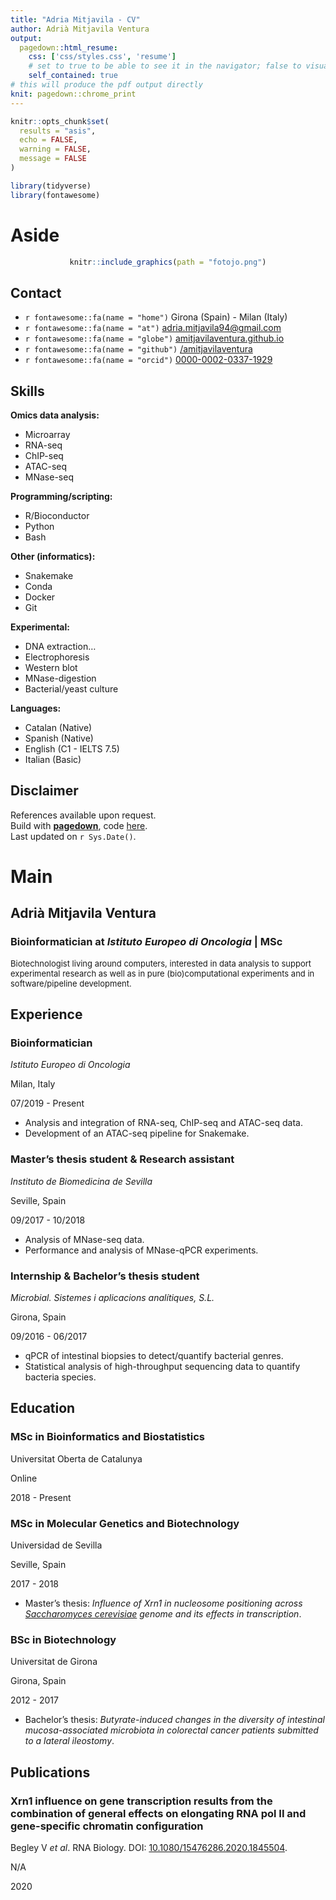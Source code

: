 ```yaml
---
title: "Adria Mitjavila - CV"
author: Adrià Mitjavila Ventura
output:
  pagedown::html_resume:
    css: ['css/styles.css', 'resume']
    # set to true to be able to see it in the navigator; false to visualize in the RStudio viewer
    self_contained: true
# this will produce the pdf output directly
knit: pagedown::chrome_print
---
```



```r
knitr::opts_chunk$set(
  results = "asis", 
  echo = FALSE,
  warning = FALSE,
  message = FALSE
)

library(tidyverse)
library(fontawesome)
```


# Aside

<center>
```r
knitr::include_graphics(path = "fotojo.png")
```
</center>

## Contact {#contact}

-   `r fontawesome::fa(name = "home")` Girona (Spain) - Milan (Italy)
-   `r fontawesome::fa(name = "at")` [adria.mitjavila94\@gmail.com](mailto:adria.mitjavila94@gmail.com){.email}
-   `r fontawesome::fa(name = "globe")` [amitjavilaventura.github.io](https://amitjavilaventura.github.io)
-   `r fontawesome::fa(name = "github")` [/amitjavilaventura](https://github.com/amitjavilaventura)
-   `r fontawesome::fa(name = "orcid")` [0000-0002-0337-1929](https://orcid.org/0000-0002-0337-1929)





## Skills {#skills}


**Omics data analysis:**

-   Microarray
-   RNA-seq
-   ChIP-seq
-   ATAC-seq
-   MNase-seq

**Programming/scripting:**

-   R/Bioconductor
-   Python
-   Bash

**Other (informatics):**

-   Snakemake
-   Conda
-   Docker
-   Git

**Experimental:**

-   DNA extraction...
-   Electrophoresis
-   Western blot
-   MNase-digestion
-   Bacterial/yeast culture

**Languages:**

-   Catalan (Native)
-   Spanish (Native)
-   English (C1 - IELTS 7.5)
-   Italian (Basic)

## Disclaimer {#disclaimer}

References available upon request.<br>
Build with [**pagedown**](https://github.com/rstudio/pagedown), code [here](https://github.com/amitjavilaventura/CVs/blob/main/cv-pagedown/amitjavila_resume.Rmd).<br>
Last updated on `r Sys.Date()`.


# Main

## Adrià Mitjavila Ventura {#title}

### Bioinformatician at *Istituto Europeo di Oncologia*  |  MSc

<p style="font-size:13px">Biotechnologist living around computers, interested in data analysis to support experimental research as well as in pure (bio)computational experiments and in software/pipeline development.</p>

## Experience {data-icon="laptop"}

### Bioinformatician

*Istituto Europeo di Oncologia*

Milan, Italy

07/2019 - Present

* Analysis and integration of RNA-seq, ChIP-seq and ATAC-seq data.
* Development of an ATAC-seq pipeline for Snakemake.

### Master's thesis student & Research assistant

*Instituto de Biomedicina de Sevilla*

Seville, Spain

09/2017 - 10/2018

* Analysis of MNase-seq data.
* Performance and analysis of MNase-qPCR experiments.

### Internship & Bachelor's thesis student

*Microbial. Sistemes i aplicacions analítiques, S.L.*

Girona, Spain

09/2016 - 06/2017

* qPCR of intestinal biopsies to detect/quantify bacterial genres.
* Statistical analysis of high-throughput sequencing data to quantify bacteria species.


## Education {data-icon="graduation-cap" data-concise="true"}

### MSc in Bioinformatics and Biostatistics

Universitat Oberta de Catalunya

Online

2018 - Present

### MSc in Molecular Genetics and Biotechnology

Universidad de Sevilla

Seville, Spain

2017 - 2018

- Master's thesis: *Influence of Xrn1 in nucleosome positioning across <ins>Saccharomyces cerevisiae</ins> genome and its effects in transcription*.

### BSc in Biotechnology

Universitat de Girona

Girona, Spain

2012 - 2017

- Bachelor's thesis: *Butyrate-induced changes in the diversity of intestinal mucosa-associated microbiota in colorectal cancer patients submitted to a lateral ileostomy*.


## Publications {data-icon="book"}

### Xrn1 influence on gene transcription results from the combination of general effects on elongating RNA pol II and gene-specific chromatin configuration

Begley V *et al*. RNA Biology. DOI: [10.1080/15476286.2020.1845504](https://doi.org/10.1080/15476286.2020.1845504).

N/A

2020 
